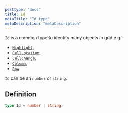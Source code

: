 ```yaml
---
posttype: "docs"
title: Id
metaTitle: "Id type"
metaDescription: "metaDescription"
---
```


`Id` is a common type to identify many objects in grid e.g.: 
- [`Highlight`](link), 
- [`CellLocation`](link),  
- [`CellChange`](link),  
- [`Column`](link), 
- [`Row`](link)

`Id` can be an `number` or `string`.

## Definition

```ts
type Id = number | string;
```